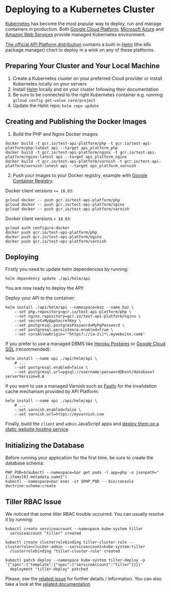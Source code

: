 # Deploying to a Kubernetes Cluster

[Kubernetes](https://kubernetes.io/) has become the most popular way to deploy, run and manage containers in production.
Both [Google Cloud Platform](https://cloud.google.com/kubernetes-engine/), [Microsoft Azure](https://azure.microsoft.com/en-us/services/container-service/kubernetes/)
and [Amazon Web Services](https://aws.amazon.com/eks/) provide managed Kubernetes environment.

[The official API Platform distribution](../distribution/index.md) contains a built-in [Helm](https://helm.sh/) (the k8s
package manager) chart to deploy in a wink on any of these platforms.

## Preparing Your Cluster and Your Local Machine

1. Create a Kubernetes cluster on your preferred Cloud provider or install Kubernetes locally on your servers
2. Install [Helm](https://helm.sh/) locally and on your cluster following their documentation
3. Be sure to be connected to the right Kubernetes container e.g. running: `gcloud config get-value core/project`
4. Update the Helm repo: `helm repo update`

## Creating and Publishing the Docker Images

1. Build the PHP and Nginx Docker images:

```console
docker build -t gcr.io/test-api-platform/php -t gcr.io/test-api-platform/php:latest api --target api_platform_php
docker build -t gcr.io/test-api-platform/nginx -t gcr.io/test-api-platform/nginx:latest api --target api_platform_nginx
docker build -t gcr.io/test-api-platform/varnish -t gcr.io/test-api-platform/varnish:latest api --target api_platform_varnish
```

2. Push your images to your Docker registry, example with [Google Container Registry](https://cloud.google.com/container-registry/):

Docker client versions `<= 18.03`:

```console
gcloud docker -- push gcr.io/test-api-platform/php
gcloud docker -- push gcr.io/test-api-platform/nginx
gcloud docker -- push gcr.io/test-api-platform/varnish
```

Docker client versions `> 18.03`:

```console
gcloud auth configure-docker
docker push gcr.io/test-api-platform/php
docker push gcr.io/test-api-platform/nginx
docker push gcr.io/test-api-platform/varnish
```

## Deploying

Firstly you need to update helm dependencies by running:

```console
helm dependency update ./api/helm/api
```

You are now ready to deploy the API!

Deploy your API to the container:

```console
helm install ./api/helm/api --namespace=baz --name baz \
    --set php.repository=gcr.io/test-api-platform/php \
    --set nginx.repository=gcr.io/test-api-platform/nginx \
    --set secret=MyAppSecretKey \
    --set postgresql.postgresPassword=MyPgPassword \
    --set postgresql.persistence.enabled=true \
    --set corsAllowOrigin='^https?://[a-z\]*\.mywebsite.com$'
```

If you prefer to use a managed DBMS like [Heroku Postgres](https://www.heroku.com/postgres) or
[Google Cloud SQL](https://cloud.google.com/sql/docs/postgres/) (recommended):

```console
helm install --name api ./api/helm/api \
    # ...
    --set postgresql.enabled=false \
    --set postgresql.url=pgsql://username:password@host/database?serverVersion=9.6
```

If you want to use a managed Varnish such as [Fastly](https://www.fastly.com) for the invalidation cache mechanism
provided by API Platform:

```console
helm install --name api ./api/helm/api \
    # ...
    --set varnish.enabled=false \
    --set varnish.url=https://myvarnish.com
```

Finally, build the `client` and `admin` JavaScript apps and [deploy them on a static
website hosting service](https://github.com/facebookincubator/create-react-app/blob/master/packages/react-scripts/template/README.md#deployment).

## Initializing the Database

Before running your application for the first time, be sure to create the database schema:

```console
PHP_POD=$(kubectl --namespace=bar get pods -l app=php -o jsonpath="{.items[0].metadata.name}")
kubectl --namespace=bar exec -it $PHP_POD -- bin/console doctrine:schema:create
```

## Tiller RBAC Issue

We noticed that some tiller RBAC trouble occurred. You can usually resolve it by running:

```console
kubectl create serviceaccount --namespace kube-system tiller
  serviceaccount "tiller" created

kubectl create clusterrolebinding tiller-cluster-rule --clusterrole=cluster-admin --serviceaccount=kube-system:tiller
  clusterrolebinding "tiller-cluster-rule" created

kubectl patch deploy --namespace kube-system tiller-deploy -p '{"spec":{"template":{"spec":{"serviceAccount":"tiller"}}}}'
  deployment "tiller-deploy" patched
```

Please, see the [related issue](https://github.com/kubernetes/helm/issues/3130) for further details / information.
You can also take a look at the [related documentation](https://github.com/kubernetes/helm/blob/master/docs/rbac.md)
